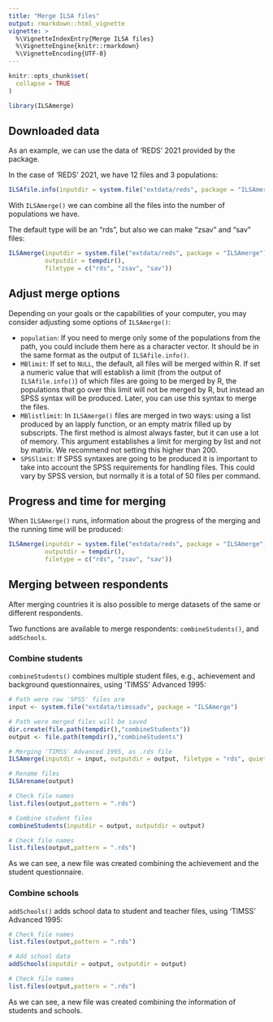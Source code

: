 ```yaml
---
title: "Merge ILSA files"
output: rmarkdown::html_vignette
vignette: >
  %\VignetteIndexEntry{Merge ILSA files}
  %\VignetteEngine{knitr::rmarkdown}
  %\VignetteEncoding{UTF-8}
---
```


```r
knitr::opts_chunk$set(
  collapse = TRUE
)
```

```r
library(ILSAmerge)
```

## Downloaded data

As an example, we can use the data of 'REDS' 2021 provided by the package.

In the case of 'REDS' 2021, we have 12 files and 3 populations:
```r
ILSAfile.info(inputdir = system.file("extdata/reds", package = "ILSAmerge"))
```

With `ILSAmerge()` we can combine all the files into the number of populations
we have.

The default
type will be an "rds", but also we can make "zsav" and "sav" files:

```r
ILSAmerge(inputdir = system.file("extdata/reds", package = "ILSAmerge"), 
          outputdir = tempdir(), 
          filetype = c("rds", "zsav", "sav"))
```


## Adjust merge options

Depending on your goals or the capabilities of your computer, 
you may consider adjusting some options of `ILSAmerge()`:

- `population`: If you need to merge only some of the populations from the
path, you could include them here as a character vector. It should be in the 
same format as the output of `ILSAfile.info()`.
- `MBlimit`: If set to `NULL`, the default, all files will be
merged within R. If set a numeric value that will establish a limit (from the
output of `ILSAfile.info()`) of which files are going to be merged by R, 
the populations that go over this limit will not be merged by R, but instead an
SPSS syntax will be produced. Later, you can use this syntax to merge the files.
- `MBlistlimit`: In `ILSAmerge()` files are merged in two ways: using a list
produced by an lapply function, or an empty matrix filled up by subscripts.
The first method is almost always faster, but it can use a lot of memory.
This argument establishes a limit for merging by list and not by matrix.
We recommend not setting this higher than 200.
- `SPSSlimit`: If SPSS syntaxes are going to be produced it is important to
take into account the SPSS requirements for handling files. This could vary
by SPSS version, but normally it is a total of 50 files per command.

## Progress and time for merging

When `ILSAmerge()` runs, information about the progress of the merging and the
running time will be produced:

```r
ILSAmerge(inputdir = system.file("extdata/reds", package = "ILSAmerge"), 
          outputdir = tempdir(), 
          filetype = c("rds", "zsav", "sav"))
```


## Merging between respondents

After merging countries it is also possible to merge datasets of the same or
different respondents.

Two functions are available to merge respondents: `combineStudents()`, and 
`addSchools`. 

### Combine students

`combineStudents()` combines multiple student files, e.g., achievement
and background questionnaires, using 'TIMSS' Advanced 1995:
```r
# Path were raw 'SPSS' files are
input <- system.file("extdata/timssadv", package = "ILSAmerge")

# Path were merged files will be saved
dir.create(file.path(tempdir(),"combineStudents"))
output <- file.path(tempdir(),"combineStudents")

# Merging 'TIMSS' Advanced 1995, as .rds file
ILSAmerge(inputdir = input, outputdir = output, filetype = "rds", quiet = TRUE)

# Rename files
ILSArename(output)

# Check file names
list.files(output,pattern = ".rds")

# Combine student files
combineStudents(inputdir = output, outputdir = output)

# Check file names
list.files(output,pattern = ".rds")
```

As we can see, a new file was created combining the achievement and the
student questionnaire.


### Combine schools

`addSchools()` adds school data to student and teacher files, 
using 'TIMSS' Advanced 1995:
```r
# Check file names
list.files(output,pattern = ".rds")

# Add school data
addSchools(inputdir = output, outputdir = output)

# Check file names
list.files(output,pattern = ".rds")
```


As we can see, a new file was created combining the information of students
and schools.



